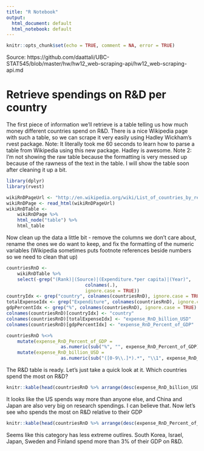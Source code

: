 ```yaml
---
title: "R Notebook"
output:
  html_document: default
  html_notebook: default
---
```


```r
knitr::opts_chunk$set(echo = TRUE, comment = NA, error = TRUE)
```

Source: https://github.com/daattali/UBC-STAT545/blob/master/hw/hw12_web-scraping-api/hw12_web-scraping-api.md

# Retrieve spendings on R&D per country

The first piece of information we'll retrieve is a table telling us how much money different countries spend on R&D. There is a nice Wikipedia page with such a table, so we can scrape it very easily using Hadley Wickham's rvest package.
Note: It literally took me 60 seconds to learn how to parse a table from Wikipedia using this new package. Hadley is awesome.
Note 2: I'm not showing the raw table because the formatting is very messed up because of the rawness of the text in the table. I will show the table soon after cleaning it up a bit.

```r
library(dplyr)
library(rvest)
```


```r
wikiRnDPageUrl <- "http://en.wikipedia.org/wiki/List_of_countries_by_research_and_development_spending"
wikiRnDPage <- read_html(wikiRnDPageUrl)
wikiRnDTable <-
    wikiRnDPage %>%
    html_node("table") %>%
    html_table
```


Now clean up the data a little bit - remove the columns we don't care about, rename the ones we do want to keep, and fix the formatting of the numeric variables (Wikipedia sometimes puts footnote references beside numbers so we need to clean that up)

```r
countriesRnD <-
    wikiRnDTable %>%
    select(-grep("(Rank)|(Source)|(Expenditure.*per capita)|(Year)",
                             colnames(.),
                             ignore.case = TRUE))
countryIdx <- grep("country", colnames(countriesRnD), ignore.case = TRUE)
totalExpenseIdx <- grep("Expenditure", colnames(countriesRnD), ignore.case = TRUE)
gdpPercentIdx <- grep("%", colnames(countriesRnD), ignore.case = TRUE)
colnames(countriesRnD)[countryIdx] <- "country"
colnames(countriesRnD)[totalExpenseIdx] <- "expense_RnD_billion_USD"
colnames(countriesRnD)[gdpPercentIdx] <- "expense_RnD_Percent_of_GDP"

countriesRnD %<>%
    mutate(expense_RnD_Percent_of_GDP =
                    as.numeric(sub("%", "", expense_RnD_Percent_of_GDP))) %>%
    mutate(expense_RnD_billion_USD =
                    as.numeric(sub("([0-9\\.]*).*", "\\1", expense_RnD_billion_USD)))
```


The R&D table is ready. Let's just take a quick look at it. Which countries spend the most on R&D?

```r
knitr::kable(head(countriesRnD %>% arrange(desc(expense_RnD_billion_USD))))
```

It looks like the US spends way more than anyone else, and China and Japan are also very big on research spendings. I can believe that.
Now let's see who spends the most on R&D relative to their GDP

```r
knitr::kable(head(countriesRnD %>% arrange(desc(expense_RnD_Percent_of_GDP))))
```
Seems like this category has less extreme outlires. South Korea, Israel, Japan, Sweden and Finland spend more than 3% of their GDP on R&D.
